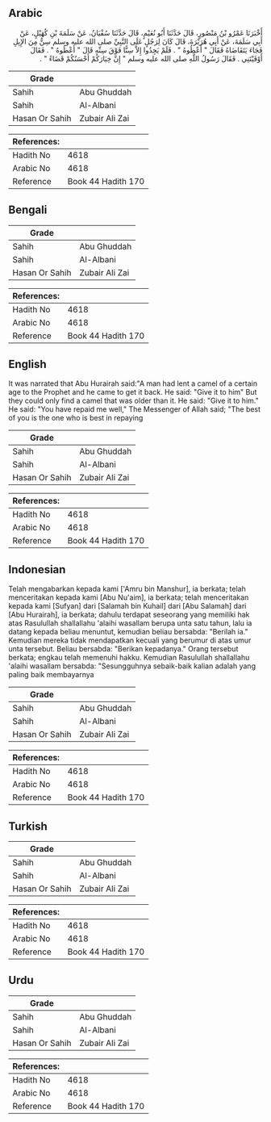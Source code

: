 ## Arabic


<div dir="rtl" lang="ar" style={{fontSize:'larger',backgroundColor:'#f8f9fa',padding:20}}>
أَخْبَرَنَا عَمْرُو بْنُ مَنْصُورٍ، قَالَ حَدَّثَنَا أَبُو نُعَيْمٍ، قَالَ حَدَّثَنَا سُفْيَانُ، عَنْ سَلَمَةَ بْنِ كُهَيْلٍ، عَنْ أَبِي سَلَمَةَ، عَنْ أَبِي هُرَيْرَةَ، قَالَ كَانَ لِرَجُلٍ عَلَى النَّبِيِّ صلى الله عليه وسلم سِنٌّ مِنَ الإِبِلِ فَجَاءَ يَتَقَاضَاهُ فَقَالَ ‏"‏ أَعْطُوهُ ‏"‏ ‏.‏ فَلَمْ يَجِدُوا إِلاَّ سِنًّا فَوْقَ سِنِّهِ قَالَ ‏"‏ أَعْطُوهُ ‏"‏ ‏.‏ فَقَالَ أَوْفَيْتَنِي ‏.‏ فَقَالَ رَسُولُ اللَّهِ صلى الله عليه وسلم ‏"‏ إِنَّ خِيَارَكُمْ أَحْسَنُكُمْ قَضَاءً ‏"‏ ‏.‏
</div>
<div style={{backgroundColor:'#f8f9fa',padding:20, marginBottom: 10}}><table> <thead> <tr> <th>Grade</th> <th></th> </tr> </thead> <tbody> <tr><td>Sahih</td><td>Abu Ghuddah</td></tr><tr><td>Sahih</td><td>Al-Albani</td></tr><tr><td>Hasan Or Sahih</td><td>Zubair Ali Zai</td></tr></tbody></table><table> <thead> <tr> <th>References:</th> <th></th> </tr> </thead> <tbody><tr><td>Hadith No</td><td>4618</td></tr><tr><td>Arabic No</td><td>4618</td></tr><tr><td>Reference</td><td>Book 44 Hadith 170</td></tr></tbody></table></div>

## Bengali


<div dir="ltr" lang="bn" style={{fontSize:'larger',backgroundColor:'#f8f9fa',padding:20}}>

</div>
<div style={{backgroundColor:'#f8f9fa',padding:20, marginBottom: 10}}><table> <thead> <tr> <th>Grade</th> <th></th> </tr> </thead> <tbody> <tr><td>Sahih</td><td>Abu Ghuddah</td></tr><tr><td>Sahih</td><td>Al-Albani</td></tr><tr><td>Hasan Or Sahih</td><td>Zubair Ali Zai</td></tr></tbody></table><table> <thead> <tr> <th>References:</th> <th></th> </tr> </thead> <tbody><tr><td>Hadith No</td><td>4618</td></tr><tr><td>Arabic No</td><td>4618</td></tr><tr><td>Reference</td><td>Book 44 Hadith 170</td></tr></tbody></table></div>

## English


<div dir="ltr" lang="en" style={{fontSize:'larger',backgroundColor:'#f8f9fa',padding:20}}>
It was narrated that Abu Hurairah said:"A man had lent a camel of a certain age to the Prophet and he came to get it back. He said: "Give it to him" But they could only find a camel that was older than it. He said: "Give it to him." He said: "You have repaid me well," The Messenger of Allah said; "The best of you is the one who is best in repaying
</div>
<div style={{backgroundColor:'#f8f9fa',padding:20, marginBottom: 10}}><table> <thead> <tr> <th>Grade</th> <th></th> </tr> </thead> <tbody> <tr><td>Sahih</td><td>Abu Ghuddah</td></tr><tr><td>Sahih</td><td>Al-Albani</td></tr><tr><td>Hasan Or Sahih</td><td>Zubair Ali Zai</td></tr></tbody></table><table> <thead> <tr> <th>References:</th> <th></th> </tr> </thead> <tbody><tr><td>Hadith No</td><td>4618</td></tr><tr><td>Arabic No</td><td>4618</td></tr><tr><td>Reference</td><td>Book 44 Hadith 170</td></tr></tbody></table></div>

## Indonesian


<div dir="ltr" lang="id" style={{fontSize:'larger',backgroundColor:'#f8f9fa',padding:20}}>
Telah mengabarkan kepada kami ['Amru bin Manshur], ia berkata; telah menceritakan kepada kami [Abu Nu'aim], ia berkata; telah menceritakan kepada kami [Sufyan] dari [Salamah bin Kuhail] dari [Abu Salamah] dari [Abu Hurairah], ia berkata; dahulu terdapat seseorang yang memiliki hak atas Rasulullah shallallahu 'alaihi wasallam berupa unta satu tahun, lalu ia datang kepada beliau menuntut, kemudian beliau bersabda: "Berilah ia." Kemudian mereka tidak mendapatkan kecuali yang berumur di atas umur unta tersebut. Beliau bersabda: "Berikan kepadanya." Orang tersebut berkata; engkau telah memenuhi hakku. Kemudian Rasulullah shallallahu 'alaihi wasallam bersabda: "Sesungguhnya sebaik-baik kalian adalah yang paling baik membayarnya
</div>
<div style={{backgroundColor:'#f8f9fa',padding:20, marginBottom: 10}}><table> <thead> <tr> <th>Grade</th> <th></th> </tr> </thead> <tbody> <tr><td>Sahih</td><td>Abu Ghuddah</td></tr><tr><td>Sahih</td><td>Al-Albani</td></tr><tr><td>Hasan Or Sahih</td><td>Zubair Ali Zai</td></tr></tbody></table><table> <thead> <tr> <th>References:</th> <th></th> </tr> </thead> <tbody><tr><td>Hadith No</td><td>4618</td></tr><tr><td>Arabic No</td><td>4618</td></tr><tr><td>Reference</td><td>Book 44 Hadith 170</td></tr></tbody></table></div>

## Turkish


<div dir="ltr" lang="tr" style={{fontSize:'larger',backgroundColor:'#f8f9fa',padding:20}}>

</div>
<div style={{backgroundColor:'#f8f9fa',padding:20, marginBottom: 10}}><table> <thead> <tr> <th>Grade</th> <th></th> </tr> </thead> <tbody> <tr><td>Sahih</td><td>Abu Ghuddah</td></tr><tr><td>Sahih</td><td>Al-Albani</td></tr><tr><td>Hasan Or Sahih</td><td>Zubair Ali Zai</td></tr></tbody></table><table> <thead> <tr> <th>References:</th> <th></th> </tr> </thead> <tbody><tr><td>Hadith No</td><td>4618</td></tr><tr><td>Arabic No</td><td>4618</td></tr><tr><td>Reference</td><td>Book 44 Hadith 170</td></tr></tbody></table></div>

## Urdu


<div dir="rtl" lang="ur" style={{fontSize:'larger',backgroundColor:'#f8f9fa',padding:20}}>

</div>
<div style={{backgroundColor:'#f8f9fa',padding:20, marginBottom: 10}}><table> <thead> <tr> <th>Grade</th> <th></th> </tr> </thead> <tbody> <tr><td>Sahih</td><td>Abu Ghuddah</td></tr><tr><td>Sahih</td><td>Al-Albani</td></tr><tr><td>Hasan Or Sahih</td><td>Zubair Ali Zai</td></tr></tbody></table><table> <thead> <tr> <th>References:</th> <th></th> </tr> </thead> <tbody><tr><td>Hadith No</td><td>4618</td></tr><tr><td>Arabic No</td><td>4618</td></tr><tr><td>Reference</td><td>Book 44 Hadith 170</td></tr></tbody></table></div>